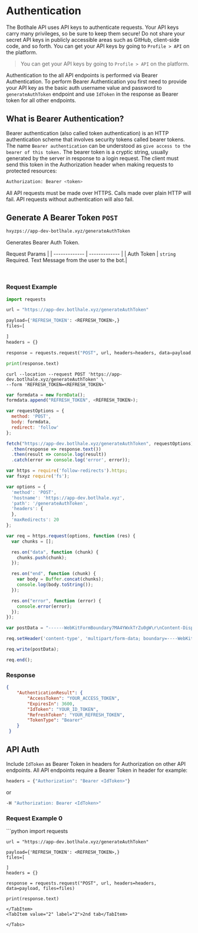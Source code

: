 # Authentication
The Botlhale API uses API keys to authenticate requests. Your API keys carry many privileges, so be sure to keep them secure! Do not share your secret API keys in publicly accessible areas such as GitHub, client-side code, and so forth. You can get your API keys by going to `Profile > API` on the platform.

<!-- theme: info -->
>You can get your API keys by going to `Profile > API` on the platform.

Authentication to the all API endpoints is performed via Bearer Authentication. To perform Bearer Authentication you first need to provide your API key as the basic auth username value and password to `generateAuthToken` endpoint and use `IdToken` in the response as Bearer token for all other endpoints. 

## What is Bearer Authentication?
Bearer authentication (also called token authentication) is an HTTP authentication scheme that involves security tokens called bearer tokens. The name `Bearer authentication` can be understood as `give access to the bearer of this token.` The bearer token is a cryptic string, usually generated by the server in response to a login request. The client must send this token in the Authorization header when making requests to protected resources:

```bash
Authorization: Bearer <token>
```

All API requests must be made over HTTPS. Calls made over plain HTTP will fail. API requests without authentication will also fail.

 ## Generate A Bearer Token `POST`

```bash
hxyzps://app-dev-botlhale.xyz/generateAuthToken
```
Generates Bearer Auth Token. 

Request Params |
| ------------- | ------------- |
| Auth Token  | `string` <br />Required. Text Message from the user to the bot.| 


<br />

### Request Example

<!--
type: tab
title: Python
-->

```python 
import requests

url = "https://app-dev.botlhale.xyz/generateAuthToken"

payload={'REFRESH_TOKEN': <REFRESH_TOKEN>,}
files=[

]
headers = {}

response = requests.request("POST", url, headers=headers, data=payload, files=files)

print(response.text)
```

<!--
type: tab
title: cURL
-->

```xyzsh 
curl --location --request POST 'https://app-dev.botlhale.xyz/generateAuthToken' \
--form 'REFRESH_TOKEN=<REFRESH_TOKEN>'
```
<!--
type: tab
title: Javascipt
-->

```javascript 
var formdata = new FormData();
formdata.append("REFRESH_TOKEN", <REFRESH_TOKEN>);

var requestOptions = {
  method: 'POST',
  body: formdata,
  redirect: 'follow'
};

fetch("https://app-dev.botlhale.xyz/generateAuthToken", requestOptions)
  .then(response => response.text())
  .then(result => console.log(result))
  .catch(error => console.log('error', error));
```

<!--
type: tab
title: NODEJS - NATIVE
-->

```js
var https = require('follow-redirects').https;
var fsxyz require('fs');

var options = {
  'method': 'POST',
  'hostname': 'https://app-dev.botlhale.xyz',
  'path': '/generateAuthToken',
  'headers': {
  },
  'maxRedirects': 20
};

var req = https.request(options, function (res) {
  var chunks = [];

  res.on("data", function (chunk) {
    chunks.push(chunk);
  });

  res.on("end", function (chunk) {
    var body = Buffer.concat(chunks);
    console.log(body.toString());
  });

  res.on("error", function (error) {
    console.error(error);
  });
});

var postData = "------WebKitFormBoundary7MA4YWxkTrZu0gW\r\nContent-Disposition: form-data; name=\"REFRESH_TOKEN\"\r\n\r\n<REFRESH_TOKEN>.ai\r\n------WebKitFormBoundary7MA4YWxkTrZu0gW";

req.setHeader('content-type', 'multipart/form-data; boundary=----WebKitFormBoundary7MA4YWxkTrZu0gW');

req.write(postData);

req.end();
```
<!-- type: tab-end -->

### Response

```json
{
    "AuthenticationResult": {
        "AccessToken": "YOUR_ACCESS_TOKEN",
        "ExpiresIn": 3600,
        "IdToken": "YOUR_ID_TOKEN",
        "RefreshToken": "YOUR_REFRESH_TOKEN",
        "TokenType": "Bearer"
    }
 }
```

## API Auth

Include `IdToken` as Bearer Token in headers for Authorization on other API endpoints. All API endpoints require a Bearer Token in header for example: 

```python
headers = {"Authorization": "Bearer <IdToken>"}
```

or

```bash
-H "Authorization: Bearer <IdToken>"
```



### Request Example 0

<Tabs className="unique-tabs">
 <TabItem value="Python" label="Python" default>
    ```python
    import requests

    url = "https://app-dev.botlhale.xyz/generateAuthToken"

    payload={'REFRESH_TOKEN': <REFRESH_TOKEN>,}
    files=[

    ]
    headers = {}

    response = requests.request("POST", url, headers=headers, data=payload, files=files)

    print(response.text)
   ```
 </TabItem> 
 <TabItem value="2" label="2">2nd tab</TabItem>
   
</Tabs>
